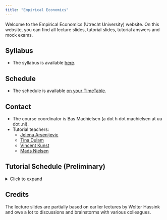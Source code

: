 ```yaml
---
title: "Empirical Economics"
---
```


Welcome to the Empirical Economics (Utrecht University) website. On this website, you can find all lecture slides, tutorial slides, tutorial answers and mock exams. 

## Syllabus

- The syllabus is available [here](syllabus/syllabus.pdf).

## Schedule

- The schedule is available [on your TimeTable](http://mytimetable.uu.nl).

## Contact

- The course coordinator is Bas Machielsen (a dot h dot machielsen at uu dot .nl).
- Tutorial teachers:
  - [Jelena Arsenijevic](mailto:j.arsenijevic@uu.nl)
  - [Tina Dulam](mailto:t.w.dulam@uu.nl)
  - [Vincent Kunst](mailto:v.e.kunst@uu.nl)
  - [Mads Nielsen](mailto:m.b.b.nielsen@uu.nl)
  
## Tutorial Schedule (Preliminary)

```{=html}
<details>
<summary>Click to expand</summary>
```

| Group | Scheduled     | Room    | Master                                | Teacher |
|-------|---------------|---------|---------------------------------------|---------|
| 1     | Wed 13:15     | Spin 107 | Banking and Finance                   |  Mads |
| 2     | Wed 15:15     | Spin 107 | Banking and Finance                   |  Mads |
| 3     | Wed 17:15     | Spin 107 | Banking and Finance                   |  Mads |
| 4     | Wed 13:15     | Spin 109 | Financial Management                  | Jelena |
| 5     | Wed 15:15     | Spin 109 | Financial Management                  | Jelena |
| 6     | Wed 17:15     | Spin 109 | Reserve                               |         |
| 7     | Wed 13:15     | Spin 013 | International Management              | Vincent |
| 8     | Wed 15:15     | Spin 013 | International Management              | Vincent |
|       |               |         |                                       |         |
| 9     | Thu 13:15     | Spin 013 | Business and Social Impact            | Jelena |
| 10    | Thu 15:15     | Spin 013 | Business and Social Impact            | Vincent |
| 11    | Thu 17:15     | Spin 013 | Business development and entrepreneurship | Tina |
| 12    | Thu 13:15     | Spin 004 | Business development and entrepreneurship | Tina |
| 13    | Thu 15:15     | Spin 004 | Economic Policy                       | Tina |
| 14    | Thu 17:15     | Spin 004 | Economic Policy                       | Vincent |
| 15    | Thu 13:15     | Spin 104 | Sustainable Finance and Investment    | Mads |
| 16    | Thu 15:15     | Spin 104 | Sustainable Finance and Investment    | Mads |


```{=html}
</details>
```

## Credits

The lecture slides are partially based on earlier lectures by Wolter Hassink and owe a lot to discussions and brainstorms with various colleagues. 
  